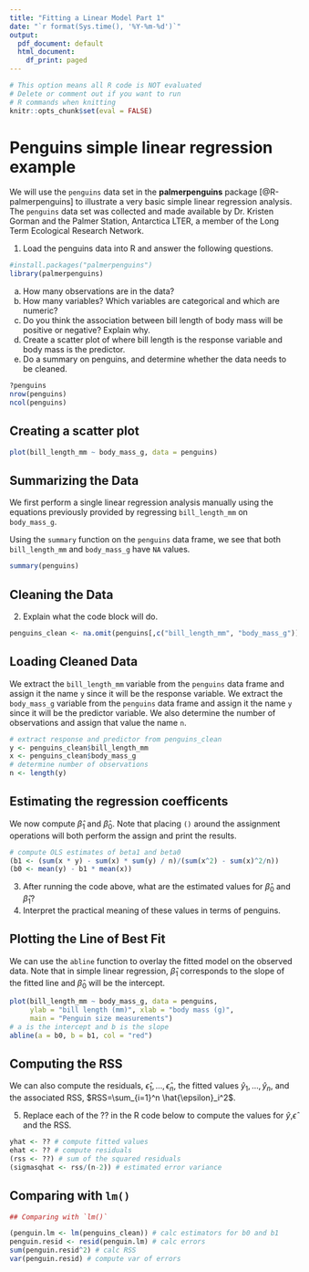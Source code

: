 ```yaml
---
title: "Fitting a Linear Model Part 1"
date: "`r format(Sys.time(), '%Y-%m-%d')`"
output:
  pdf_document: default
  html_document:
    df_print: paged
---
```


```r
# This option means all R code is NOT evaluated
# Delete or comment out if you want to run 
# R commands when knitting
knitr::opts_chunk$set(eval = FALSE)
```

# Penguins simple linear regression example

We will use the `penguins` data set in the **palmerpenguins** package [@R-palmerpenguins] to illustrate a very basic simple linear regression analysis. The `penguins` data set was collected and made available by Dr. Kristen Gorman and the Palmer Station, Antarctica LTER, a member of the Long Term Ecological Research Network.

1.  Load the penguins data into R and answer the following questions.

```r
#install.packages("palmerpenguins")
library(palmerpenguins)
```

a.  How many observations are in the data?
b.  How many variables? Which variables are categorical and which are numeric?
c.  Do you think the association between bill length of body mass will be positive or negative? Explain why.
d.  Create a scatter plot of where bill length is the response variable and body mass is the predictor.
e.  Do a summary on penguins, and determine whether the data needs to be cleaned.

```r
?penguins
nrow(penguins)
ncol(penguins)
```

## Creating a scatter plot

```r
plot(bill_length_mm ~ body_mass_g, data = penguins)
```

## Summarizing the Data

We first perform a single linear regression analysis manually using the equations previously provided by regressing `bill_length_mm` on `body_mass_g`.

Using the `summary` function on the `penguins` data frame, we see that both `bill_length_mm` and `body_mass_g` have `NA` values.

```r
summary(penguins)
```

## Cleaning the Data

2.  Explain what the code block will do.

```r
penguins_clean <- na.omit(penguins[,c("bill_length_mm", "body_mass_g")])
```

## Loading Cleaned Data

We extract the `bill_length_mm` variable from the `penguins` data frame and assign it the name `y` since it will be the response variable. We extract the `body_mass_g` variable from the `penguins` data frame and assign it the name `y` since it will be the predictor variable. We also determine the number of observations and assign that value the name `n`.

```r
# extract response and predictor from penguins_clean
y <- penguins_clean$bill_length_mm
x <- penguins_clean$body_mass_g
# determine number of observations
n <- length(y)
```

## Estimating the regression coefficents

We now compute $\hat{\beta}_1$ and $\hat{\beta}_0$. Note that placing `()` around the assignment operations will both perform the assign and print the results.

```r
# compute OLS estimates of beta1 and beta0
(b1 <- (sum(x * y) - sum(x) * sum(y) / n)/(sum(x^2) - sum(x)^2/n))
(b0 <- mean(y) - b1 * mean(x))        
```

3.  After running the code above, what are the estimated values for $\widehat{\beta}_0$ and $\widehat{\beta}_1$?
4.  Interpret the practical meaning of these values in terms of penguins.

## Plotting the Line of Best Fit

We can use the `abline` function to overlay the fitted model on the observed data. Note that in simple linear regression, $\hat{\beta}_1$ corresponds to the slope of the fitted line and $\hat{\beta}_0$ will be the intercept.

```r
plot(bill_length_mm ~ body_mass_g, data = penguins,
     ylab = "bill length (mm)", xlab = "body mass (g)",
     main = "Penguin size measurements")
# a is the intercept and b is the slope
abline(a = b0, b = b1, col = "red")
```

## Computing the RSS

We can also compute the residuals, $\hat{\epsilon}_1,\ldots,\hat{\epsilon}_n$, the fitted values $\hat{y}_1,\ldots,\hat{y}_n$, and the associated RSS, $RSS=\sum_{i=1}^n \hat{\epsilon}_i^2$.

5. Replace each of the ?? in the R code below to compute the values for $\widehat{y}$,$\widehat{\epsilon}$ and the RSS.

```r
yhat <- ?? # compute fitted values
ehat <- ?? # compute residuals
(rss <- ??) # sum of the squared residuals
(sigmasqhat <- rss/(n-2)) # estimated error variance
```

## Comparing with `lm()`

```r
## Comparing with `lm()`

(penguin.lm <- lm(penguins_clean)) # calc estimators for b0 and b1
penguin.resid <- resid(penguin.lm) # calc errors
sum(penguin.resid^2) # calc RSS
var(penguin.resid) # compute var of errors
```
